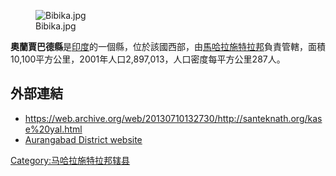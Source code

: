 [[Image:Bibika.jpg|thumb]]

'''奧蘭賈巴德縣'''是[[印度|印度]]的一個縣，位於該國西部，由[[馬哈拉施特拉邦|馬哈拉施特拉邦]]負責管轄，面積10,100平方公里，2001年人口2,897,013，人口密度每平方公里287人。

==外部連結==
* https://web.archive.org/web/20130710132730/http://santeknath.org/kase%20yal.html
* [http://aurangabad.nic.in Aurangabad District website] {{Wayback|url=http://aurangabad.nic.in/ |date=20110721165029 }}

{{coord|19|53|19.63|N|75|20|36.37|E|region:IN|display=title}}

{{印度行政区划小作品}}
[[Category:马哈拉施特拉邦辖县|Category:马哈拉施特拉邦辖县]]